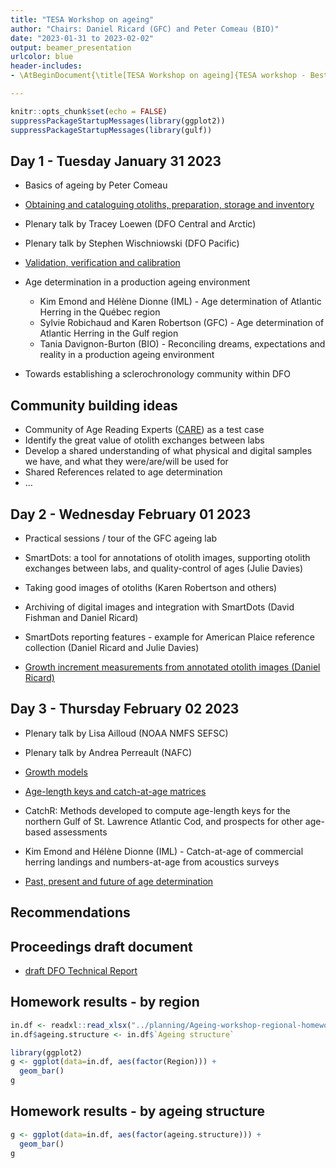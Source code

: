 ```yaml
---
title: "TESA Workshop on ageing"
author: "Chairs: Daniel Ricard (GFC) and Peter Comeau (BIO)"
date: "2023-01-31 to 2023-02-02"
output: beamer_presentation
urlcolor: blue
header-includes:
- \AtBeginDocument{\title[TESA Workshop on ageing]{TESA workshop - Best practices in ageing}}

---
```


```r
knitr::opts_chunk$set(echo = FALSE)
suppressPackageStartupMessages(library(ggplot2))
suppressPackageStartupMessages(library(gulf))
```

## Day 1 - Tuesday January 31 2023

- Basics of ageing by Peter Comeau

- [Obtaining and cataloguing otoliths, preparation, storage and inventory](./preparation-storage-inventory.pdf)

- Plenary talk by Tracey Loewen (DFO Central and Arctic)

- Plenary talk by Stephen Wischniowski (DFO Pacific)

- [Validation, verification and calibration](./validation-verification-calibration.pdf)

- Age determination in a production ageing environment
  - Kim Emond and Hélène Dionne (IML) - Age determination of Atlantic Herring in the Québec region
  - Sylvie Robichaud and Karen Robertson (GFC) - Age determination of Atlantic Herring in the Gulf region
  - Tania Davignon-Burton (BIO) - Reconciling dreams, expectations and reality in a production ageing environment

- Towards establishing a sclerochronology community within DFO

## Community building ideas

- Community of Age Reading Experts ([CARE](https://care.psmfc.org/)) as a test case
- Identify the great value of otolith exchanges between labs
- Develop a shared understanding of what physical and digital samples we have, and what they were/are/will be used for
- Shared References related to age determination
- ...

## Day 2 - Wednesday February 01 2023

- Practical sessions / tour of the GFC ageing lab

- SmartDots: a tool for annotations of otolith images, supporting otolith exchanges between labs, and quality-control of ages (Julie Davies)

- Taking good images of otoliths (Karen Robertson and others)

- Archiving of digital images and integration with SmartDots (David Fishman and Daniel Ricard)

- SmartDots reporting features - example for American Plaice reference collection (Daniel Ricard and Julie Davies)

- [Growth increment measurements from annotated otolith images (Daniel Ricard)](images-SmartDots-increments..pdf)


## Day 3 - Thursday February 02 2023

- Plenary talk by Lisa Ailloud (NOAA NMFS SEFSC)

- Plenary talk by Andrea Perreault (NAFC) 

- [Growth models](./growth-models.pdf)

- [Age-length keys and catch-at-age matrices](./age-length-keys.pdf)

- CatchR: Methods developed to compute age-length keys for the northern Gulf of St. Lawrence Atlantic Cod, and prospects for other age-based assessments

- Kim Emond and Hélène Dionne (IML) - Catch-at-age of commercial herring landings and numbers-at-age from acoustics surveys

- [Past, present and future of age determination](./past-present-future.pdf)

## Recommendations


## Proceedings draft document

- [draft DFO Technical Report](../proceedings/_book/techreport-english.pdf)


## Homework results - by region

```r
in.df <- readxl::read_xlsx("../planning/Ageing-workshop-regional-homework-all-regions.xlsx", skip=3)
in.df$ageing.structure <- in.df$`Ageing structure`
```

```r
library(ggplot2)
g <- ggplot(data=in.df, aes(factor(Region))) +
  geom_bar()
g
```

## Homework results - by ageing structure

```r
g <- ggplot(data=in.df, aes(factor(ageing.structure))) +
  geom_bar()
g
```
